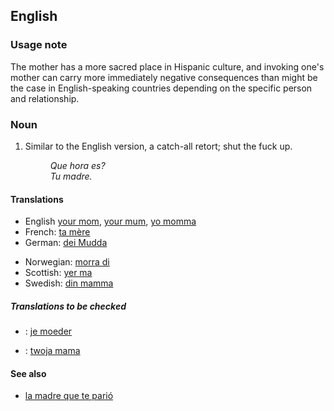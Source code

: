 ==English==

===Usage note===
The mother has a more sacred place in Hispanic culture, and invoking one's mother can carry more immediately negative consequences than might be the case in English-speaking countries depending on the specific person and relationship.

===Noun===
{{en-noun|sg=[[tu]] [[madre]|-}}

# {{context|pejorative|slang}} Similar to the English version, a catch-all retort; shut the fuck up.
#:''Que hora es?''
#:''Tu madre.''

====Translations====
{{top}}
*English [[your mom]], [[your mum]], [[yo momma]]
*French: [[ta mère]]
*German: [[dei Mudda]]
{{mid}}
*Norwegian: [[morra di]]
*Scottish: [[yer ma]]
*Swedish: [[din mamma]]
{{bottom}}

=====Translations to be checked=====
{{checktrans}}

*{{ttbc|Dutch}}: [[je moeder]]

*{{ttbc|Polish}}: [[twoja mama]]

====See also====
*[[la madre que te parió]]